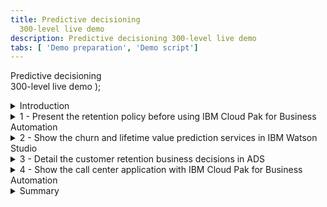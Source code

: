 ```yaml
---
title: Predictive decisioning
  300-level live demo
description: Predictive decisioning 300-level live demo
tabs: [ 'Demo preparation', 'Demo script']
---
```


  <span>
    Predictive decisioning <br/> 300-level live demo
  </span> );

<span id="top"></span>

<details>

<summary>Introduction</summary>
<br/>

Welcome to the call center customer retention demonstration. Today, I will show you how to rapidly improve your call center agent’s productivity when looking at retaining important valuable customers, so the agent can provide retention offers while interacting with customers on the phone. <br/><br/>

A key aspect of this demonstration is the use of artificial intelligence services inside automated rules-based decisions. We will use 2 IBM Cloud Paks: <br/>
•	**IBM Cloud Pak for Data** allows us to create and host the prediction services that we will use to better understand the customer's situation <br/>
•	**IBM Cloud Pak for Business Automation** allows us to create the automated call center application end-to-end using low-code/no-code editors <br/><br/>

I will show you how to: <br/>
•	Rapidly create prediction services from your historical data with no data science skills <br/>
•	Build an automated decision service that will mix business rules with machine learning predictions to select the most appropriate customer retention offer <br/>
•	Rapidly build a fully automated application that will invoke this decision service, which the call center agent will use to propose adapted retention offers <br/><br/>

Let’s get started!

<br/>

**[Go to top](#top)**

</details>

<details>

<summary>1 - Present the retention policy before using IBM Cloud Pak for Business Automation</summary>
<br/>

| **1.1** | **Present the retention policy** |
| :---                   | :--- |
| **Action**             | Open the **Retention-Policy.pdf** document from your local environment. Note: This data file was already downloaded as one of the **demo installation files** in <a href="https://ibm-garage-tsa.github.io/platinum-demos/300-business-automation-predictive-decisioning/demo-preparation/#install-the-demo" target="_blank" rel="noreferrer">Demo preparation</a>. |
| **Screenshot**         | <br/> ![Open PDF](./images/1.1_Open_PDF_600.png) |
| **Action**             | Rapidly scroll down the document to show how retention offers were managed in the past. |
| **Screenshot**         | <br/> ![Scroll PDF](./images/1.1_Scroll_PDF_600.png) |
| **Narration**          | We will use a telecommunication call center example in this demo. SkyTalk call center agents are asked to offer retention promotions to customers who are upset. To do this, they have to use their own judgment to consider the opportunity to grant a retention offer. They also must choose what retention to suggest when they are discussing with the customer. <br/><br/> SkyTalk's sales and marketing division is regularly issuing a document explaining how agents could identify upset customers and what retention offers they can apply depending on the customer's situation. <br/><br/> This process leads to some various issues: <br/> •	Complexity for an agent to identify upset customers <br/> •	Customers may receive offers not adapted to their needs <br/> •	No cost control on how customers are retained <br/> •	Requires training and skills to distribute offers <br/> •	Retentions offers are not equally proposed across call center agents creating compliance issues <br/> •	It takes time on the phone for a call center agent to decide whet retention offer to propose <br/><br/> Seeing its retention budget increase, SkyTalk is looking to retain customers using a more efficient process, particularly a system that would be able to automatically: <br/> •	Assess the propensity to churn for a customer <br/> •	Estimate the lifetime values of the customer <br/> •	Find the most adapted retention offer for the customer <br/> •	Have a controlled and compliant way to give retention offers across the entire call centers <br/><br/> Let’s see how SkyTalk has faced all these challenges. To do this, we are going to visit 3 IBM Products with 2 IBM Cloud Paks. <br/><br/> I will start by showing you how you can create rapidly some prediction services in Cloud Pak for Data using IBM Watson Studio and IBM Machine learning. <br/><br/> In a second phase, we will move into the IBM Automation space with IBM Cloud Pak for Business Automation. There, I will show you how the retention offer decision service will mix these service insights with some automated business rules using IBM Automation Decision Services (ADS), an IBM Business Automation Studio (BAS) component that will allow you to deliver automated decision services without writing code. <br/><br/> Finally, we will move in a second component of BAS – Application Designer – that is the low code environment that has allowed us to design the Call center front end application that calls this decision service and provides recommendations to the call center agents. <br/><br/> Let’s start our journey now. |

<br/>

**[Go to top](#top)**

</details>

<details>

<summary>2 - Show the churn and lifetime value prediction services in IBM Watson Studio</summary>
<br/>

| **2.1** | **Open IBM Watson Studio** |
| :---                   | :--- |
| **Actions**            | Log in to <a href="http://cloud.ibm.com/" target="_blank" rel="noreferrer">IBM Cloud</a>, and enter your own environment space. |
| **Screenshots**        | <br/> ![IBM Cloud](./images/2.1.1_600.png) <br/> <br/> ![Environment](./images/2.1.2_600.png) |
| **Actions**            | Under **Resource summary**, select **Service and software**. Then, click on **Watson Studio**. |
| **Screenshots**        | <br/> ![Dashboard](./images/2.1.3_600.png) <br/> <br/> ![Services and software](./images/2.1.4_600.png) |
| **Action**             | Click on **Get Started**, and you will be directed to IBM Watson Studio. |
| **Screenshots**        | <br/> ![Get Started](./images/2.1.5_600.png) <br/> <br/> ![IBM Watson Studio](./images/2.1.5_1_600.png) |
| **Narration**          | The first challenge is to find a way to rapidly identify customers with a high propensity to churn and estimate their lifetime value. Lifetime value is a prognostication of the net profit contributed to the whole future relationship with a customer. <br/><br/> With this information, SkyTalk can estimate the opportunity to provide a retention offer and invest more on retention budgets for customers with the high lifetime value. <br/><br/> SkyTalk has used IBM Watson Studio, from the IBM Cloud Pak for Data, to create prediction services that are leveraging ML technologies to make predictions as we can see here. Let’s see how IBM Watson Studio allows you to rapidly deliver these services without requiring any data science skills. |

<br/>

| **2.2** | **Show the Churn historical data file** |
| :---                   | :--- |
| **Actions**            | Open the customer retention project. Within **Data assets**, click on **customer-churn-data.csv**. |
| **Screenshots**        | <br/> ![Projects](./images/2.2.1_600.png) <br/> <br/> ![Data Assets](./images/2.2.1_1_600.png) |
| **Actions**            | Explain the historical data file, and highlight the **CHURN** column. Then, return to the project view by clicking on the project in the breadcrumb trail. |
| **Screenshots**        | <br/> ![Data](./images/2.2.3_600.png) <br/> <br/> ![Navigation](./images/2.2.4_600.png) |
| **Narration**          | With any machine learning models, you need data to build a model and train it. This is done automatically using IBM AutoAI. All you must do is provide the dataset in CSV format. As we can see, we have plenty of attributes and one of them indicates that a given customer has churned. This historical data file is coming from the SkyTalk call center historical database. The churn attribute is the one we want to predict. Auto AI has asked us for what attribute to predict before starting to build and test the model for us. |

<br/>

| **2.3** | **Show the model experiment** |
| :---                   | :--- |
| **Action**             | Click on the **Customer retention demo CHURN experiment**. |
| **Screenshot**         | <br/> ![Experiment](./images/2.3.1_600.png) |
| **Actions**            | Scroll down to the **Pipeline leaderboard** section. Click on the first row, and show the **Model evaluation** curve. Then, close the view. |
| **Screenshots**        | <br/> ![Summary](./images/2.3.1_1_600.png) <br/> <br/> ![Pipeline Leaderboard](./images/2.3.2_600.png) <br/> <br/> ![Pipeline](./images/2.3.3_600.png) |
| **Actions**            | Click on the **Pipeline comparison** tab, and show the **Metric chart**. Then, return to the project view. |
| **Screenshot**         | <br/> ![Pipeline Comparison](./images/2.3.6_600.png) |
| **Narration**          | AutoAI has run many experiments for us, as we can see now in this pipeline table. Going down to the experiment list, let's select the best one. You can see some evaluation criteria for that experiment. AutoAI has automatically tested various experiments to select the best model, as we can see in the **Pipeline comparison** tab. Once again, all of this is performed automatically with no action required on your side. |

<br/>

| **2.4** | **Explain the models** |
| :---                   | :--- |
| **Action**             | Click on the Churn model. |
| **Screenshot**         | <br/> ![Models](./images/2.4.1_600.png) |
| **Action**             | Explain the **Input Schema**. |
| **Screenshot**         | <br/> ![Input Schema](./images/2.4.2_600.png) |
| **Narration**          | From this experiment, the model can be generated. You can already preview the input data that will be required to get the churn prediction. The service will return the prediction with some probabilities attached to that decision. |

<br/>

| **2.5** | **Show the model deployment** |
| :---                   | :--- |
| **Actions**            | Click on the **IBM Watson Studio** icon (top left corner) to return to IBM Watson Studio, and click on the **Deployment Space**. |
| **Screenshot**         | <br/> ![IBM Watson Studio](./images/2.5.1_600.png) |
| **Actions**            | Click on the **Assets** tab, and show the two assets corresponding to the two models. |
| **Screenshot**         | <br/> ![Assets](./images/2.5.3_600.png) |
| **Actions**            | Click on the **Deployments** tab, and show the deployed services. Click on the Churn service, and click on the **Test** tab. |
| **Screenshot**         | <br/> ![Deployments](./images/2.5.5_600.png) |
| **Actions**            | Enter some input data, and click on **Add to list**. Select the list, and click on **Predict**. Then, show the prediction result. <br/><br/> Example input data: M/M/3/56000/N/42/CC/105/1 |
| **Screenshots**        | <br/> ![Input](./images/2.5.8_600.png) <br/><br/> ![Predict](./images/2.5.10_600.png) <br/><br/> ![Result](./images/2.5.11_600.png) |
| **Actions**            | Enter a different set of input data to predict, and show the prediction result. <br/><br/> Example input data: Example input data: F/S/1/38000/N/24/CC/229/3  |
| **Screenshot**         | <br/> ![Input](./images/2.5.12_600.png) <br/><br/> ![Result](./images/2.5.13_600.png) |
| **Narration**          | The last step is to deploy this service in the IBM Watson ML environment on the cloud. Let’s jump to the deployment space in IBM Watson Studio. <br/><br/> From the **Assets** tab, we can now see the two model assets and their equivalent deployed instances. <br/><br/> The 2 churn and lifetime service instances are here, and they are ready to be used by any application. <br/><br/> Let’s test our Churn service by entering some input values. We can see the prediction result for that testing data. In this example, the result is **False** with a probability of 78%. Let’s use a different dataset. For this second profile, the prediction is **True** with a probability of 99.5%, which isn't surprising since this data is really similar to one of our experiment values. <br/><br/> Now that we have seen how the 2 predictions services are created in IBM Cloud Pak for Data and Watson Studio using AutoAI, let’s now move to IBM Cloud Pak for Automation and see how these two services are going to be consumed by the business rules. |

<br/>

**[Go to top](#top)**

</details>

<details>

<summary>3 - Detail the customer retention business decisions in ADS</summary>
<br/>

| **3.1** | **Start ADS** |
| :---                   | :--- |
| **Actions**            | Log in to your IBM Automation instance using your ROKS credentials. In the menu bar, open **Business automations** under **Design**. |
| **Screenshots**        | <br/> ![IBM Automation](./images/3.1.1_600.png) <br/> <br/> ![Menu](./images/3.1.2_600.png) |
| **Actions**            | Open the **Decision** menu, and then open the **Telco retention decision service**. You are now in ADS. |
| **Screenshots**        | <br/> ![Decision](./images/3.1.3_600.png) <br/> <br/> ![ADS](./images/3.1.4_600.png) |
| **Narration**          | Let’s now move to IBM Automation Decision Services and see how to build a rule-based decision service that leverages these two prediction services developed with IBM Watson Studio. |

<br/>

| **3.2** | **Show the machine learning provider** |
| :---                   | :--- |
| **Actions**            | Open the project settings, and click on the **Machine learning providers** tab. |
| **Screenshots**        | <br/> ![Settings](./images/3.2.1_600.png) <br/> <br/> ![ML Providers](./images/3.2.2_600.png) |
| **Action**             | **Edit** the **ADS Demo ML provider** to explain the details. Show the ML provider's connection details. |
| **Screenshots**        | <br/> ![Edit](./images/3.2.3_600.png) <br/> <br/> ![Details](./images/3.2.4_600.png) |
| **Action**             | Click **Cancel**, and then return to the **Telco retention decision service** by clicking on it in the breadcrumb trail. |
| **Screenshot**         | <br/> ![Telco](./images/3.2.6_600.png) |
| **Narration**          | We've used a built-in machine learning provider to be able to use our two prediction services in our business rules. <br/><br/> To configure the machine learning provider, all you have to provide is some info like an API key to connect to your IBM Cloud account, the service URL, and the deployment space ID where the two services have been deployed. |

<br/>

| **3.3** | **Show the two ML models** |
| :---                   | :--- |
| **Actions**            | Click on the **Telco retention DS** tile, and go to the **Predictive models** tab. |
| **Screenshots**        | <br/> ![Telco](./images/3.3.1_600.png) <br/><br/> ![Predictive Models](./images/3.3.2_600.png) |
| **Action**             | Click on **Customer Churn**. Explain that the service is connected to the Churn deployed service in IBM Watson Studio. |
| **Screenshots**        | <br/> ![Models](./images/3.3.3_600.png) <br/><br/> ![Customer Churn](./images/3.3.4_600.png) |
| **Action**             | Click on the **back** button in your browser, and then click on the **Input mapping** box in the diagram. |
| **Screenshot**         | <br/> ![Input Mapping](./images/3.3.6_600.png) |
| **Action**             | Open the **Logic** tab, and open the **mapping** rule. Explain the **mapping** rule, and then click on **Back to the diagram** to return to the diagram. |
| **Screenshots**        | <br/> ![Logic](./images/3.3.7_600.png) <br/><br/> ![Mapping](./images/3.3.8_600.png) <br/><br/> ![Mapping](./images/3.3.9_600.png) <br/><br/> ![Back](./images/3.3.10_600.png) |
| **Action**             | Select the **ML model invocation** box in the diagram. |
| **Screenshot**         | <br/> ![ML Model Invocation](./images/3.3.11_600.png) |
| **Action**             | Open the **Logic** tab, and open the **prediction** rule. Explain the **prediction**, and then return to the diagram. |
| **Screenshots**        | <br/> ![Logic](./images/3.3.12_600.png) <br/><br/> ![Prediction](./images/3.3.13_600.png) <br/><br/> ![Prediction](./images/3.3.14_600.png) |
| **Action**             | Select the **Output mapping** box in the diagram. |
| **Screenshots**        | <br/> ![Output Mapping](./images/3.3.16_600.png) |
| **Action**             | Open the **Logic** tab, and open the **churn** rule. Explain the **churn** rule. Repeat this step to open the **check error** rule. |
| **Screenshots**        | <br/> ![Logic](./images/3.3.17_600.png) <br/><br/> ![Check Error](./images/3.3.19_600.png) |
| **Action**             | Return to **Telco retention DS** via the breadcrumb trail. |
| **Screenshots**        | <br/> ![Telco](./images/3.3.20_600.png) |
| **Narration**          | The ML provider is configured. You can now create some models that you will be able to use within your decision model. Let’s have a look at the Churn model. This model is directly connected to the deployed instance in our IBM Watson Studio deployment space. The input and output data mapping is also performed from here. <br/><br/> The **mapping** rule is defining the one-to-one mapping between the service input data and the object model definition in ADS. <br/><br/> The model invocation is also as simple as that business rule where we provided the input data, as seen in the previous step. <br/><br/> Finally, the output mapping rules will help us get the results from the service and map them to the ADS object model as well. <br/><br/> The churn result rules will format the result if the prediction is true, meaning the customer has a high propensity to churn. <br/><br/> If the call to the service is failing, you can also create a specific rule that will set the churn prediction to 50/50. <br/><br/> We can now consume these models from our decision model. |

<br/>

| **3.4** | **Show the decision model** |
| :---                   | :--- |
| **Actions**            | Click on the **Decision models** tab, and open the **Retention offer** decision model. Explain the decision diagram. |
| **Screenshots**        | <br/> ![Decision Models](./images/3.4.1_600.png) <br/><br/> ![Diagram](./images/3.4.3_600.png) |
| **Action**             | Select the **Ranked retention offers** box in the diagram. |
| **Screenshot**         | <br/> ![Ranked Retention Offers](./images/3.4.4_600.png) |
| **Action**             | Select the **Logic** tab, and explain the four ranked offers. |
| **Screenshot**         | <br/> ![Logic](./images/3.4.5_600.png) |
| **Action**             | Click on the **Send survey** rule, and show the simple business rule. |
| **Screenshot**         | <br/> ![Send Survey](./images/3.4.6_600.png) |
| **Action**             | Click on the **Upgrade** rule, and explain the upgrade policy. Highlight the **logical upgrade** parameter that is computed from a decision table. Then, click on **Back to the diagram**. |
| **Screenshot**         | <br/> ![Upgrade](./images/3.4.7_600.png) |
| **Action**             | Select the **Logical upgrade** box. Select the **Logic** tab, and open the **upgrade table**. Explain the decision table. |
| **Screenshots**        | <br/> ![Logical Upgrade](./images/3.4.9_600.png) <br/><br/> ![Logic](./images/3.4.10_600.png) |
| **Action**             | Select one row and hover the mouse over the row number to display the rule. Then, click on **Back to the diagram**. |
| **Screenshot**         | <br/> ![Upgrade Table](./images/3.4.12_600.png) |
| **Action**             | Select the **Retention monthly budget** box. Select the **Logic** tab, and show the **size importance** rule. Explain the call to the decision service and how it is being used in the business rule. |
| **Screenshots**        | <br/> ![Retention Monthly Budget](./images/3.4.14_600.png) <br/><br/> ![Size Importance](./images/3.4.15_600.png) |
| **Narration**          | Let’s have a look at the business rules of the decision. The global decision is modeled using this Decision Modeling Notation (DMN) diagram. The top decision is decomposed into sub-decisions and uses some input parameters (in green) or call to ML external services (in purple). <br/><br/> The retention offer selection decision has two main parts. The first one (right hand side) is about ranking different offers that may be suitable for the customer. On the left hand side, we are using the prediction service to estimate the opportunity to give a specific offer that takes the churn risk and the retention cost into consideration. <br/><br/> The ranking sub-decisions are done with different types of rules that will be evaluated in sequence. <br/><br/> The first one is the basic offer. Here, the business rule will just send a customer survey. We can consider that rule as being the default one. Note that this rule is written in English that is non-technical and easy to understand. <br/><br/> Another rule is dealing with logical upgrades of the subscription. In that rule, the logical upgrade parameter is set with another type of rule artifact: the decision table. <br/><br/> Let’s see the logical upgrade policy by opening the decision table. <br/><br/> This table defines the criteria to be eligible for a logical upgrade. Let’s see one example. <br/><br/> For every row of the table, you can see the rule in plain text. <br/><br/> All the offer selections and rankings are then managed with a combination of natural language rules and decision tables organized in this hierarchical way. <br/><br/> Let’s now see the second part of the main decision. <br/><br/> In this section, we will invoke the predictive services that we have just seen in IBM Watson Studio and that we can now access thanks to the built-in machine learning provider. <br/><br/> Everything is managed with business rules. Let’s see the **size importance** rule first. <br/><br/> From that rule, we are creating variables that will collect the results from the two prediction services. These results will be gathered at execution time. <br/><br/> In this example, the rule is simply computing a customer value based on the churn and lifetime value predictions, but you can imagine more complex policies that could use decision tables for prediction probabilities and other prediction outcomes. |

<br/>

| **3.5** | **Show the decision execution** |
| :---                   | :--- |
| **Actions**            | Click on **Run**. Select the first dataset, and click **Run**. |
| **Screenshot**         | <br/> ![Data](./images/3.5.2_600.png) |
| **Action**             | Show the result, and particularly highlight the prediction service results. |
| **Screenshots**        | <br/> ![Result](./images/3.5.4_600.png) <br/><br/> ![Highlight](./images/3.5.5_600.png) |
| **Action**             | Return to the **Telco retention decision service** via the breadcrumb trail. |
| **Screenshots**        | <br/> ![Telco](./images/3.5.6_600.png) <br/><br/> ![Telco](./images/3.5.7_600.png) |
| **Narration**          | When all the rules are defined, you can test the decision within ADS before the final deployment. <br/><br/> We can use a pre-defined dataset and see the decision results. <br/><br/> The decision result is displayed here, and you can also see the prediction details to further refine the rules and allocation strategy. |

<br/>

| **3.6** | **Show the deployment process** |
| :---                   | :--- |
| **Actions**            | Click on **Deploy**, and show the service version which you have already deployed. |
| **Screenshot**         | <br/> ![Deploy](./images/3.6.2_600.png) |
| **Action**             | Click on **Business Automations** (above **Telco retention decision service**). Click on **Published automation services**, and show your services. |
| **Screenshot**         | <br/> ![Business Automations](./images/3.6.4_600.png) |
| **Action**             | Click on your **telco_retention** service, and expand the **retentionOffer** operation. Explain the input/output and prediction service operations as well. |
| **Screenshot**         | <br/> ![telco_retention](./images/3.6.5_600.png) |
| **Narration**          | The decision service is now ready to be deployed in production in Cloud Pak for Business Automation. <br/><br/> To deploy a service, you simply create a new version and then deploy that version. <br/><br/> From the **Deploy** menu, you can see all the previously deployed decisions with their decision operation. <br/><br/> Once it's deployed, the service can be published so that any other Cloud Pak for Business Automation elements can use it. <br/><br/> From the decision service view, you can see the input and output parameters to which other application will have to connect in order to operate the decision service. <br/><br/> Let’s now see how this service is used in a Cloud Pak for Business Automation application developed using the low-code editor: Application Designer in IBM Automation Studio. |

<br/>

**[Go to top](#top)**

</details>

<details>

<summary>4 - Show the call center application with IBM Cloud Pak for Business Automation</summary>
<br/>

| **4.1** | **Open the application** |
| :---                   | :--- |
| **Action**             | In the **Telco Retention Application** tile, click on **Preview**. |
| **Screenshot**         | <br/> ![Telco](./images/5.1.1_600.png) |
| **Action**             | Resize the view to see all of the screen. |
| **Screenshot**         | <br/> ![Resize](./images/5.1.2_600.png) |
| **Narration**          | Let’s now see the final application in action. <br/><br/> In this demo, I will open the application using the preview mode, but you can also deploy the application in the Cloud Pak for Business Automation application runtime environment. <br/><br/> This preview mode is also accessible within Application Designer to test and improve the application. |

<br/>

| **4.2** | **Test some different use cases** |
| :---                   | :--- |
| **Actions**            | Enter the name of one customer, and then click on **Search**. If **No customer found** is displayed, please enter a valid sample name. <br/><br/> Note: You have three pre-defined profiles: John Smith, Peter Carter, and Sarah Miller. If you don’t remember them, click on the **?** icon for help. |
| **Screenshot**         | <br/> ![Search](./images/5.2.2_600.png) |
| **Actions**            | Click on the **Get Offer** button, and show the decision service result. |
| **Screenshot**         | <br/> ![Result](./images/5.2.4_600.png) |
| **Actions**            | You can try other profiles or change the profile's values to see the impact on the final retention offer decision. <br/><br/> Experiment with **Peter Carter**. |
| **Screenshots**        | <br/> ![Peter](./images/5.2.6_1_600.png) <br/><br/> ![Peter](./images/5.2.6_2_600.png) |
| **Actions**            | Experiment with **Sarah Miller**. |
| **Screenshots**        | <br/> ![Sarah](./images/5.2.7_1_600.png) <br/><br/> ![Sarah](./images/5.2.7_2_600.png) <br/><br/> ![Sarah](./images/5.2.7_3_600.png) |
| **Narration**          | In our demo, this application is used by the SkyTalk call center agents. When they receive incoming calls, they can access some customer operational data and some personal data which customers have agreed to share with SkyTalk for promotional purposes. <br/><br/> With Application Designer, you can not only design interfaces but also specify some particular behaviors, such as deactivating a button until certain conditions are met. <br/><br/> If a call center agent receives an incoming call from **John Smith**, the agent can start the discussion while recovering the customer data. <br/><br/> At the same time, the agent can see if a retention offer is recommended automatically. In this example, there's no major recommendation for John. The only recommendation is to simply send him a customer satisfaction survey. <br/><br/> With **Peter Carter**, a retention offer is suggested on his current subscription at a reasonable retention cost. <br/><br/> Let’s see what the result is with **Sarah Miller**. If you remember from the retention service test, Sarah has an extremely high propensity to Churn (99%). <br/><br/> Let’s get Sarah’s details and see the suggested retention offer. <br/><br/> Sarah is being offered one of the most important and costly retention offers. The automated decision service has evaluated the risk vs. cost before granting this interesting offer to Sarah. |

<br/>

**[Go to top](#top)**

</details>

<details>
<summary>Summary</summary>
<br/>

In this demo, we have seen how Cloud Pak for Business Automation can be used to deliver high value services in call centers. <br/><br/>
We have seen how easy it is to rapidly create prediction service by using IBM Watson Machine Learning with historical data that any organization may have in their historical logs. Creating such prediction services is easy and requires absolutely no data science skills. <br/><br/>
We have seen how these prediction services can be used and leveraged inside rule-based decisions to better guide the decision-making process with predictive insights. <br/><br/>
We have also seen that the Cloud Pak for Business Automation is a cloud-based solution that allows you to address automation problems end-to-end, from the first customer touchpoint to the final interaction. <br/><br/>
Last but not least, we have seen how you can rapidly deliver new call center interfaces that can leverage these services, all of which are hosted on the IBM Cloud platform. <br/><br/>
With the help of this application, call center agents can now provide retention offers faster, more accurately, and in a cost-controlled way with just one click! <br/><br/>
Cloud Pak for Business Automation, combined with IBM Watson Machine learning, can help you better leverage your historical insights and turn these insights into actions. <br/><br/>
And with IBM Automation Decision Services, the business logic is easy to understand and can be put in the hands of subject matter experts. There's no need for IT development skills to update the business logic. <br/><br/>

<br/>

**[Go to top](#top)**

</details>
